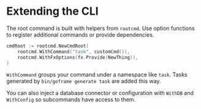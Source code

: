 # Extending the CLI

The root command is built with helpers from `rootcmd`. Use option functions to register additional commands or provide dependencies.

```go filename="cmd/cli/main.go"
cmdRoot := rootcmd.NewCmdRoot(
    rootcmd.WithCommand("task", customCmd()),
    rootcmd.WithFxOptions(fx.Provide(NewThing)),
)
```

`WithCommand` groups your command under a namespace like `task`. Tasks generated by `bin/goframe generate task` are added this way.

You can also inject a database connector or configuration with `WithDB` and `WithConfig` so subcommands have access to them.
